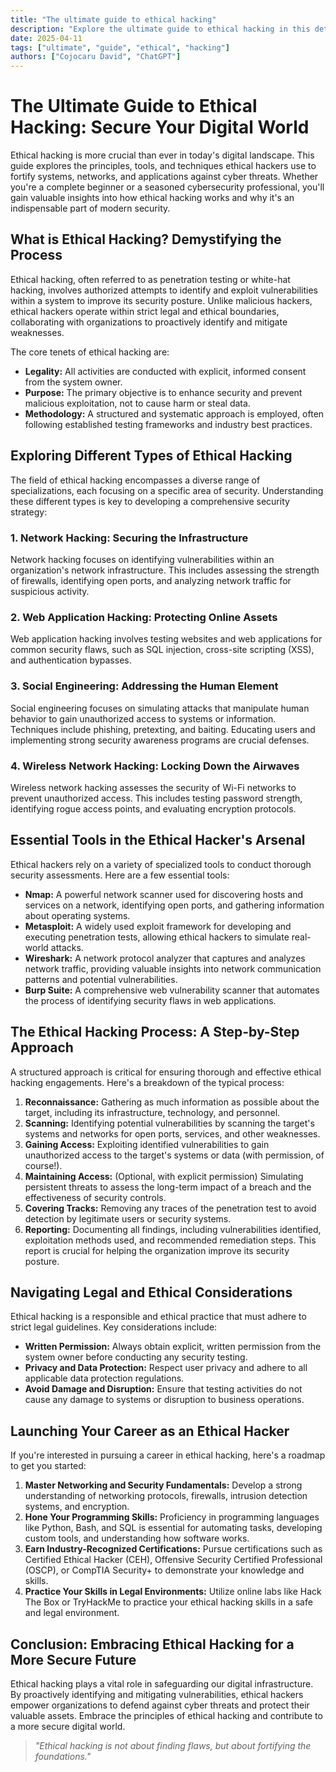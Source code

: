 ```yaml
---
title: "The ultimate guide to ethical hacking"
description: "Explore the ultimate guide to ethical hacking in this detailed guide, offering insights, strategies, and practical tips to enhance your understanding and application of the topic."
date: 2025-04-11
tags: ["ultimate", "guide", "ethical", "hacking"]
authors: ["Cojocaru David", "ChatGPT"]
---
```


# The Ultimate Guide to Ethical Hacking: Secure Your Digital World

Ethical hacking is more crucial than ever in today's digital landscape. This guide explores the principles, tools, and techniques ethical hackers use to fortify systems, networks, and applications against cyber threats. Whether you're a complete beginner or a seasoned cybersecurity professional, you'll gain valuable insights into how ethical hacking works and why it's an indispensable part of modern security.

## What is Ethical Hacking? Demystifying the Process

Ethical hacking, often referred to as penetration testing or white-hat hacking, involves authorized attempts to identify and exploit vulnerabilities within a system to improve its security posture. Unlike malicious hackers, ethical hackers operate within strict legal and ethical boundaries, collaborating with organizations to proactively identify and mitigate weaknesses.

The core tenets of ethical hacking are:

- **Legality:** All activities are conducted with explicit, informed consent from the system owner.
- **Purpose:** The primary objective is to enhance security and prevent malicious exploitation, not to cause harm or steal data.
- **Methodology:** A structured and systematic approach is employed, often following established testing frameworks and industry best practices.

## Exploring Different Types of Ethical Hacking

The field of ethical hacking encompasses a diverse range of specializations, each focusing on a specific area of security. Understanding these different types is key to developing a comprehensive security strategy:

### 1. Network Hacking: Securing the Infrastructure

Network hacking focuses on identifying vulnerabilities within an organization's network infrastructure. This includes assessing the strength of firewalls, identifying open ports, and analyzing network traffic for suspicious activity.

### 2. Web Application Hacking: Protecting Online Assets

Web application hacking involves testing websites and web applications for common security flaws, such as SQL injection, cross-site scripting (XSS), and authentication bypasses.

### 3. Social Engineering: Addressing the Human Element

Social engineering focuses on simulating attacks that manipulate human behavior to gain unauthorized access to systems or information. Techniques include phishing, pretexting, and baiting. Educating users and implementing strong security awareness programs are crucial defenses.

### 4. Wireless Network Hacking: Locking Down the Airwaves

Wireless network hacking assesses the security of Wi-Fi networks to prevent unauthorized access. This includes testing password strength, identifying rogue access points, and evaluating encryption protocols.

## Essential Tools in the Ethical Hacker's Arsenal

Ethical hackers rely on a variety of specialized tools to conduct thorough security assessments. Here are a few essential tools:

- **Nmap:** A powerful network scanner used for discovering hosts and services on a network, identifying open ports, and gathering information about operating systems.
- **Metasploit:** A widely used exploit framework for developing and executing penetration tests, allowing ethical hackers to simulate real-world attacks.
- **Wireshark:** A network protocol analyzer that captures and analyzes network traffic, providing valuable insights into network communication patterns and potential vulnerabilities.
- **Burp Suite:** A comprehensive web vulnerability scanner that automates the process of identifying security flaws in web applications.

## The Ethical Hacking Process: A Step-by-Step Approach

A structured approach is critical for ensuring thorough and effective ethical hacking engagements. Here's a breakdown of the typical process:

1.  **Reconnaissance:** Gathering as much information as possible about the target, including its infrastructure, technology, and personnel.
2.  **Scanning:** Identifying potential vulnerabilities by scanning the target's systems and networks for open ports, services, and other weaknesses.
3.  **Gaining Access:** Exploiting identified vulnerabilities to gain unauthorized access to the target's systems or data (with permission, of course!).
4.  **Maintaining Access:** (Optional, with explicit permission) Simulating persistent threats to assess the long-term impact of a breach and the effectiveness of security controls.
5.  **Covering Tracks:** Removing any traces of the penetration test to avoid detection by legitimate users or security systems.
6.  **Reporting:** Documenting all findings, including vulnerabilities identified, exploitation methods used, and recommended remediation steps. This report is crucial for helping the organization improve its security posture.

## Navigating Legal and Ethical Considerations

Ethical hacking is a responsible and ethical practice that must adhere to strict legal guidelines. Key considerations include:

- **Written Permission:** Always obtain explicit, written permission from the system owner before conducting any security testing.
- **Privacy and Data Protection:** Respect user privacy and adhere to all applicable data protection regulations.
- **Avoid Damage and Disruption:** Ensure that testing activities do not cause any damage to systems or disruption to business operations.

## Launching Your Career as an Ethical Hacker

If you're interested in pursuing a career in ethical hacking, here's a roadmap to get you started:

1.  **Master Networking and Security Fundamentals:** Develop a strong understanding of networking protocols, firewalls, intrusion detection systems, and encryption.
2.  **Hone Your Programming Skills:** Proficiency in programming languages like Python, Bash, and SQL is essential for automating tasks, developing custom tools, and understanding how software works.
3.  **Earn Industry-Recognized Certifications:** Pursue certifications such as Certified Ethical Hacker (CEH), Offensive Security Certified Professional (OSCP), or CompTIA Security+ to demonstrate your knowledge and skills.
4.  **Practice Your Skills in Legal Environments:** Utilize online labs like Hack The Box or TryHackMe to practice your ethical hacking skills in a safe and legal environment.

## Conclusion: Embracing Ethical Hacking for a More Secure Future

Ethical hacking plays a vital role in safeguarding our digital infrastructure. By proactively identifying and mitigating vulnerabilities, ethical hackers empower organizations to defend against cyber threats and protect their valuable assets. Embrace the principles of ethical hacking and contribute to a more secure digital world.

> _"Ethical hacking is not about finding flaws, but about fortifying the foundations."_
